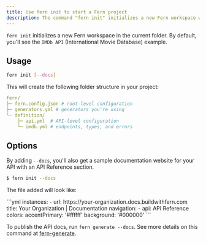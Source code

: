 ```yaml
---
title: Use fern init to start a Fern project
description: The command "fern init" initializes a new Fern workspace with a sample API definition and Fern configuration files.
---
```


`fern init` initializes a new Fern workspace in the current folder. By default, you'll see the `IMDb API` (International Movie Database) example.

## Usage

```bash
fern init [--docs]
```

This will create the following folder structure in your project:

```yaml
fern/
├─ fern.config.json # root-level configuration
├─ generators.yml # generators you're using
└─ definition/
    ├─ api.yml  # API-level configuration
    └─ imdb.yml # endpoints, types, and errors
```

## Options

By adding `--docs`, you'll also get a sample documentation website for your API with an API Reference section.

```bash
$ fern init --docs
```

The file added will look like:

<CodeBlock title = "docs.yml">
```yml
instances:
  - url: https://your-organization.docs.buildwithfern.com
title: Your Organization | Documentation
navigation:
  - api: API Reference
colors:
  accentPrimary: '#ffffff'
  background: '#000000'
```
</CodeBlock>

To publish the API docs, run `fern generate --docs`. See more details on this command at [fern-generate](/overview/cli/commands/fern-generate).
